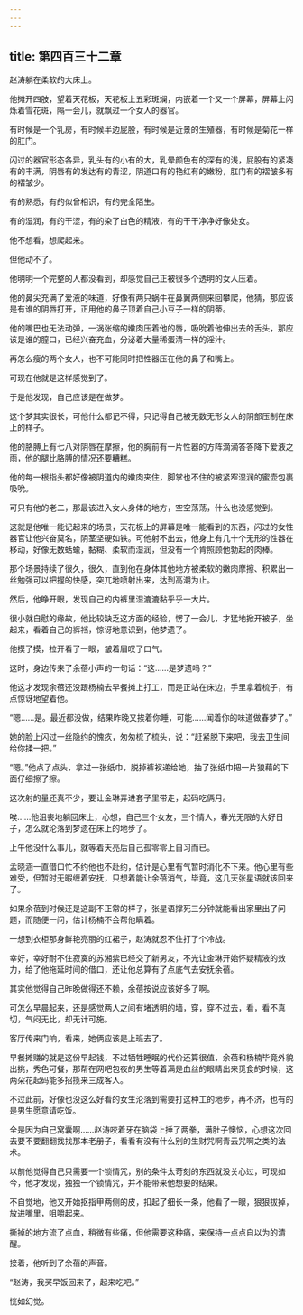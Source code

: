 ```yaml
---
---
---
```

title: 第四百三十二章
---




赵涛躺在柔软的大床上。

他摊开四肢，望着天花板，天花板上五彩斑斓，内嵌着一个又一个屏幕，屏幕上闪烁着雪花斑，隔一会儿，就飘过一个女人的器官。

有时候是一个乳房，有时候半边屁股，有时候是近景的生殖器，有时候是菊花一样的肛门。

闪过的器官形态各异，乳头有的小有的大，乳晕颜色有的深有的浅，屁股有的紧凑有的丰满，阴唇有的发达有的青涩，阴道口有的艳红有的嫩粉，肛门有的褶皱多有的褶皱少。

有的熟悉，有的似曾相识，有的完全陌生。

有的湿润，有的干涩，有的染了白色的精液，有的干干净净好像处女。

他不想看，想爬起来。

但他动不了。

他明明一个完整的人都没看到，却感觉自己正被很多个透明的女人压着。

他的鼻尖充满了爱液的味道，好像有两只蜗牛在鼻翼两侧来回攀爬，他猜，那应该是有谁的阴唇打开，正用他的鼻子顶着自己小豆子一样的阴蒂。

他的嘴巴也无法动弹，一涡张缩的嫩肉压着他的唇，吸吮着他伸出去的舌头，那应该是谁的膣口，已经兴奋充血，分泌着大量稀蛋清一样的淫汁。

再怎么瘦的两个女人，也不可能同时把性器压在他的鼻子和嘴上。

可现在他就是这样感觉到了。

于是他发现，自己应该是在做梦。

这个梦其实很长，可他什么都记不得，只记得自己被无数无形女人的阴部压制在床上的样子。

他的胳膊上有七八对阴唇在摩擦，他的胸前有一片性器的方阵滴滴答答降下爱液之雨，他的腿比胳膊的情况还要糟糕。

他的每一根指头都好像被阴道内的嫩肉夹住，脚掌也不住的被紧窄湿润的蜜壶包裹吸吮。

可只有他的老二，那最该进入女人身体的地方，空空荡荡，什么也没感觉到。

这就是他唯一能记起来的场景，天花板上的屏幕是唯一能看到的东西，闪过的女性器官让他兴奋莫名，阴茎坚硬如铁。可他射不出去，他身上有几十个无形的性器在移动，好像无数蛞蝓，黏糊、柔软而湿润，但没有一个肯照顾他勃起的肉棒。

那个场景持续了很久，很久，直到他在身体其他地方被柔软的嫩肉摩擦、积累出一丝勉强可以把握的快感，突兀地喷射出来，达到高潮为止。

然后，他睁开眼，发现自己的内裤里湿漉漉黏乎乎一大片。

很小就自慰的缘故，他比较缺乏这方面的经验，愣了一会儿，才猛地掀开被子，坐起来，看着自己的裤裆，惊讶地意识到，他梦遗了。

他摸了摸，拉开看了一眼，皱着眉叹了口气。

这时，身边传来了余蓓小声的一句话：“这……是梦遗吗？”

他这才发现余蓓还没跟杨楠去早餐摊上打工，而是正站在床边，手里拿着梳子，有点惊讶地望着他。

“嗯……是。最近都没做，结果昨晚又挨着你睡，可能……闻着你的味道做春梦了。”

她的脸上闪过一丝隐约的愧疚，匆匆梳了梳头，说：“赶紧脱下来吧，我去卫生间给你揉一把。”

“嗯。”他点了点头，拿过一张纸巾，脱掉裤衩递给她，抽了张纸巾把一片狼藉的下面仔细擦了擦。

这次射的量还真不少，要让金琳弄进套子里带走，起码吃俩月。

唉……他沮丧地躺回床上，心想，自己三个女友，三个情人，春光无限的大好日子，怎么就沦落到梦遗在床上的地步了。

上午他没什么事儿，就等着天亮后自己孤零零上自习而已。

孟晓涵一直借口忙不约他也不赴约，估计是心里有气暂时消化不下来。他心里有些难受，但暂时无暇缠着安抚，只想着能让余蓓消气，毕竟，这几天张星语就该回来了。

如果余蓓到时候还是这副不正常的样子，张星语撑死三分钟就能看出家里出了问题，而随便一问，估计杨楠不会帮他瞒着。

一想到衣柜那身鲜艳亮丽的红裙子，赵涛就忍不住打了个冷战。

幸好，幸好耐不住寂寞的苏湘紫已经交了新男友，不光让金琳开始怀疑精液的效力，给了他拖延时间的借口，还让他总算有了点底气去安抚余蓓。

其实他觉得自己昨晚做得还不赖，余蓓按说应该好多了啊。

可怎么早晨起来，还是感觉两人之间有堵透明的墙，穿，穿不过去，看，看不真切，气闷无比，却无计可施。

客厅传来门响，看来，她俩应该是上班去了。

早餐摊赚的就是这份早起钱，不过牺牲睡眠的代价还算很值，余蓓和杨楠毕竟外貌出挑，秀色可餐，那帮在网吧包夜的男生等着满是血丝的眼睛出来觅食的时候，这两朵花起码能多招揽来三成客人。

不过此前，好像也没这么好看的女生沦落到需要打这种工的地步，再不济，也有的是男生愿意请吃饭。

全是因为自己窝囊啊……赵涛咬着牙在脑袋上捶了两拳，满肚子懊恼，心想这次回去要不要翻翻找找那本老册子，看看有没有什么别的生财咒啊青云咒啊之类的法术。

以前他觉得自己只需要一个锁情咒，别的条件太苛刻的东西就没关心过，可现如今，他才发现，独独一个锁情咒，并不能带来他想要的结果。

不自觉地，他又开始抠指甲两侧的皮，扣起了细长一条，他看了一眼，狠狠拔掉，放进嘴里，咀嚼起来。

撕掉的地方流了点血，稍微有些痛，但他需要这种痛，来保持一点点自以为的清醒。

接着，他听到了余蓓的声音。

“赵涛，我买早饭回来了，起来吃吧。”

恍如幻觉。